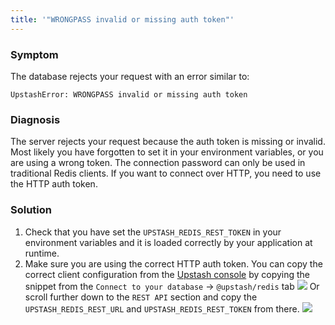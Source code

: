 ```yaml
---
title: '"WRONGPASS invalid or missing auth token"'
---
```

### Symptom
The database rejects your request with an error similar to:
```
UpstashError: WRONGPASS invalid or missing auth token
```
### Diagnosis
The server rejects your request because the auth token is missing or invalid.
Most likely you have forgotten to set it in your environment variables, or you
are using a wrong token.
The connection password can only be used in traditional Redis clients. If you
want to connect over HTTP, you need to use the HTTP auth token.
### Solution
1. Check that you have set the `UPSTASH_REDIS_REST_TOKEN` in your environment
   variables and it is loaded correctly by your application at runtime.
2. Make sure you are using the correct HTTP auth token. You can copy the correct
   client configuration from the
   [Upstash console](https://console.upstash.com/redis) by copying the snippet
   from the `Connect to your database` -> `@upstash/redis` tab
![](/img/troubleshooting/rest/console_upstash_redis.png)
Or scroll further down to the `REST API` section and copy the
`UPSTASH_REDIS_REST_URL` and `UPSTASH_REDIS_REST_TOKEN` from there.
![](/img/troubleshooting/rest/console_rest_api.png)